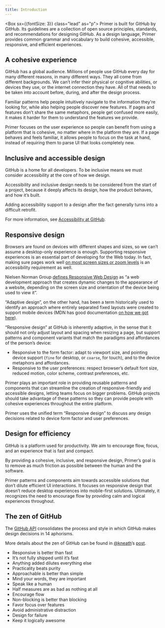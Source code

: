 ```yaml
---
title: Introduction
---
```




<Box sx={{fontSize: 3}} class="lead" as="p">
  Primer is built for GitHub by GitHub. Its guidelines are a collection of open source principles, standards, and recommendations for designing GitHub. As a design language, Primer provides common grammar and vocabulary to build cohesive, accessible, responsive, and efficient experiences.
</Box>

## A cohesive experience

GitHub has a global audience. Millions of people use GitHub every day for many different reasons, in many different ways. They all come from different backgrounds. We can’t infer their physical or cognitive abilities, or devices they use, or the internet connection they have. All of that needs to be taken into account before, during, and after the design process.

Familiar patterns help people intuitively navigate to the information they're looking for, while also helping people discover new features. If pages and features don’t share the same metaphors, people get confused more easily, it makes it harder for them to understand the features we provide.

Primer focuses on the user experience so people can benefit from using a platform that is cohesive, no matter where in the platform they are. If a page behaves and feels familiar, it allows people to focus on the task at hand, instead of requiring them to parse UI that looks completely new.

## Inclusive and accessible design

GitHub is a home for all developers. To be inclusive means we must consider accessibility at the core of how we design.

Accessibility and inclusive design needs to be considered from the start of a project, because it deeply affects its design, how the product behaves, and how it’s built.

Adding accessibility support to a design after the fact generally turns into a difficult retrofit.

For more information, see [Accessibility at GitHub](/accessibility/accessibility-at-github).

## Responsive design

Browsers are found on devices with different shapes and sizes, so we can’t assume a desktop-only experience is enough. Supporting responsive experiences is an essential part of developing for the Web today. In fact, making sure pages work well [on most screen sizes or zoom levels](https://www.w3.org/WAI/WCAG21/Understanding/reflow.html) is an accessibility requirement as well.

Nielsen Norman Group [defines Responsive Web Design](https://www.nngroup.com/articles/responsive-web-design-definition/) as “a web development approach that creates dynamic changes to the appearance of a website, depending on the screen size and orientation of the device being used to view it”.

“Adaptive design”, on the other hand, has been a term historically used to identify an approach where entirely separated fixed layouts were created to support mobile devices (MDN has good documentation [on how we got here](https://developer.mozilla.org/en-US/docs/Learn/CSS/CSS_layout/Responsive_Design#historic_website_layouts)).

“Responsive design” at GitHub is inherently adaptive, in the sense that it should not only adjust layout and spacing when resizing a page, but support patterns and component variants that match the paradigms and affordances of the person’s device:

- Responsive to the form factor: adapt to viewport size, and pointing device support (`fine` for desktop, or `coarse`, for touch), and to the device metaphors and affordances.
- Responsive to the user preferences: respect browser’s default font size, reduced motion, color scheme, contrast preferences, etc.

Primer plays an important role in providing reusable patterns and components that can streamline the creation of responsive-friendly and accessible designs, letting teams focus on bigger problems. GitHub projects should take advantage of these patterns so they can provide people with cohesive experiences throughout the entire platform.

Primer uses the unified term “Responsive design” to discuss any design decisions related to device form factor and user preferences.

## Design for efficiency

GitHub is a platform used for productivity. We aim to encourage flow, focus, and an experience that is fast and compact.

By providing a cohesive, inclusive, and responsive design, Primer’s goal is to remove as much friction as possible between the human and the software.

Primer patterns and components aim towards accessible solutions that don’t dilute efficient UI interactions. It focuses on responsive design that doesn’t reduce desktop experiences into mobile-first solutions. Ultimately, it recognizes the need to encourage flow by providing calm and logical experiences throughout.

## The zen of GitHub

The [GitHub API](https://api.github.com/zen) consolidates the process and style in which GitHub makes design decisions in 14 aphorisms.

More details about the zen of GitHub can be found in [@kneath](https://github.com/kneath)’s [post](https://warpspire.com/posts/taste).

- Responsive is better than fast
- It’s not fully shipped until it’s fast
- Anything added dilutes everything else
- Practicality beats purity
- Approachable is better than simple
- Mind your words, they are important
- Speak like a human
- Half measures are as bad as nothing at all
- Encourage flow
- Non-blocking is better than blocking
- Favor focus over features
- Avoid administrative distraction
- Design for failure
- Keep it logically awesome